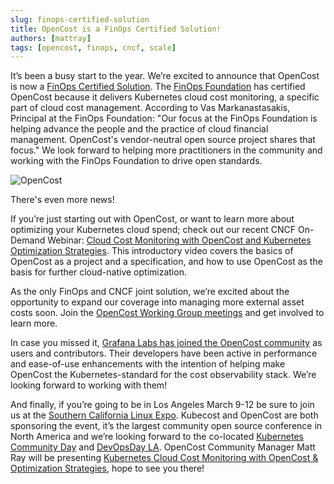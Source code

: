 ```yaml
---
slug: finops-certified-solution
title: OpenCost is a FinOps Certified Solution!
authors: [mattray]
tags: [opencost, finops, cncf, scale]
---
```


It’s been a busy start to the year. We’re excited to announce that OpenCost is now a [FinOps Certified Solution](https://www.finops.org/certifications/finops-certified-solution/). The [FinOps Foundation](https://www.finops.org) has certified OpenCost because it delivers Kubernetes cloud cost monitoring, a specific part of cloud cost management. According to Vas Markanastasakis, Principal at the FinOps Foundation: "Our focus at the FinOps Foundation is helping advance the people and the practice of cloud financial management. OpenCost's vendor-neutral open source project shares that focus."  We look forward to helping more practitioners in the community and working with the FinOps Foundation to drive open standards.

![OpenCost](./img/opencost-logo.png)

There's even more news!

<!--truncate-->

If you’re just starting out with OpenCost, or want to learn more about optimizing your Kubernetes cloud spend; check out our recent CNCF On-Demand Webinar: [Cloud Cost Monitoring with OpenCost and Kubernetes Optimization Strategies](https://community.cncf.io/events/details/cncf-cncf-online-programs-presents-cncf-on-demand-webinar-cloud-cost-monitoring-with-opencost-and-kubernetes-optimization-strategies/). This introductory video covers the basics of OpenCost as a project and a specification, and how to use OpenCost as the basis for further cloud-native optimization.

As the only FinOps and CNCF joint solution, we’re excited about the opportunity to expand our coverage into managing more external asset costs soon. Join the [OpenCost Working Group meetings](https://calendar.google.com/calendar/embed?src=c_c0f7q56e5eeod3j89bb320fvjg%40group.calendar.google.com&ctz=America%2FLos_Angeles) and get involved to learn more.

In case you missed it, [Grafana Labs has joined the OpenCost community](https://www.opencost.io/blog/grafana-labs) as users and contributors. Their developers have been active in performance and ease-of-use enhancements with the intention of helping make OpenCost the Kubernetes-standard for the cost observability stack. We’re looking forward to working with them!

And finally, if you’re going to be in Los Angeles March 9-12 be sure to join us at the [Southern California Linux Expo](https://www.socallinuxexpo.org/scale/20x/). Kubecost and OpenCost are both sponsoring the event, it’s the largest community open source conference in North America and we’re looking forward to the co-located [Kubernetes Community Day](https://www.socallinuxexpo.org/scale/20x/kubernetes-community-day) and [DevOpsDay LA](https://www.socallinuxexpo.org/scale/20x/events/devops-day-la). OpenCost Community Manager Matt Ray will be presenting [Kubernetes Cloud Cost Monitoring with OpenCost & Optimization Strategies](http://presentations/kubernetes-cloud-cost-monitoring-opencost-optimization-strategies), hope to see you there!

